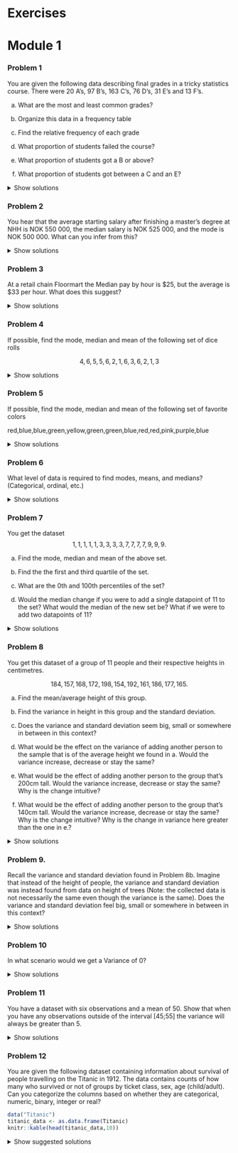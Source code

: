 # Exercises


# Module 1

### Problem 1

You are given the following data describing final grades in a tricky statistics course. There were 20 A's, 97 B's, 163 C's, 76 D's, 31 E's and 13 F's.

a)  What are the most and least common grades?

b)  Organize this data in a frequency table

c)  Find the relative frequency of each grade

d)  What proportion of students failed the course?

e)  What proportion of students got a B or above?

f)  What proportion of students got between a C and an E?

<details>

<summary>Show solutions</summary>

a)  The most common grade is C with 163 instances, and the least common grade is F with only 13 instances.

b)  The table can be organised like this for instance:

| **Grade**     | **Number**      |
|---------------|-----------------|
|A              | 20              |
|B              | 97              |
|C              | 163             |
|D              | 76              |
|E              | 31              |
|F              | 13              |

c)  By summing the amount of respective registered grades we find that there are 400 total. We can now divide the number of instances for each grade by the total of 400 to find the relative frequency. For example, we have 20 instances of A's out of 400 total grades.

$$\frac{20}{400}=0.05$$

We can repeat this for all grades and add to the existing table:

|**Grade**      | **Number**      | **Frequency**      |
|---------------|-----------------|--------------------|
|A              | 20              | 0.05               |
|B              | 97              | 0.2425             |
|C              | 163             | 0.4075             |
|D              | 76              | 0.19               |
|E              | 31              | 0.0775             |
|F              | 13              | 0.0325             |




d)  The only failing grade is F. We can read from the new table that this we have 0.0325 or 3.25% of students that failed this course.

e)  To find out what proportion of students got a B or above we need the cumulative frequency. We find this cumulative frequency by summing thge relative frequency of all the relevant cases. In this case "B or above" is the same as achieving a B or an A. The relative frequency of B's is 0.2425 and for A's it's 0.05.

$$ 0.2425+0.05=0.2925=29.25\%$$

f)  To find out what proportion of students got grades between C and E we also need to find the cumulative frequency. Like in e this requires summing the appropriate relative frequencies. From the table in b we can see that the respective relative frequencies are 0.4075 for C, 0.19 for D and 0.0775 for E.

$$ 0.4075+0.19+0.0775=0.675=67.5\%$$

Alternatively we can take note of the fact that we already know the proportion of students that were below this grade range (the proportion of F's), as well as the proportion of students that scored above this range (the proportion that scored B or above). By subtracting the proportion of students that scored outside this range from 1 (100%), we should arrive at the same answer.

$$1-0.0325-0.2925=0.675=67.5\%$$

</details>

### Problem 2

You hear that the average starting salary after finishing a master's degree at NHH is NOK 550 000, the median salary is NOK 525 000, and the mode is NOK 500 000. What can you infer from this?

<details>

<summary>Show solutions</summary>

Though they might seem similar on a surface level, the mode, median and mean give slightly different information.

The mode tells us what the most common observation in the data is. In our case this means that the **most common** starting salary after graduating with a master's degree from NHH is NOK 500 000.

The median is the "middle value" in the dataset, meaning that 50 percent of the observations should be below this value, whilst the other 50 percent should be above this value. In our case it means that half of graduates will have a starting salary that's NOK 525 000 or below whilst the other half get a starting salary of NOK 525 000 or above.

Finally, the mean reflects the **average** of the dataset. We can tell here that the average is NOK 550 000. Additionally, by looking at everything in context we can also make some minor inferences. We see that the mean is higher than the median, indicating that some datapoints are skewing the average upwards, i.e. some graduates are earning really well compared to their peers from the get go. Additionally we see that the mode is 500 000, compared to the mean of 550 000. As the mode is the most common observation and is below the median, this seems to suggest that those who end up with a higher starting salary start with a substantially higher one compared to their peers, for the average to skew above the median.

</details>

### Problem 3

At a retail chain Floormart the Median pay by hour is \$25, but the average is \$33 per hour. What does this suggest?

<details>

<summary>Show solutions</summary>

Similar to in Problem 2, the indication here seems to be that some employees may be earning significantly more than others. Exactly how many employees are earning more and by how much is impossible to tell given our available information, but it seems likely that the executives or managers and above may have significantly higher pay than most employees in Floormart. These few employees having a much higher pay than for instance new hires or other low level workers could explain this disparity.

</details>

### Problem 4

If possible, find the mode, median and mean of the following set of dice rolls 

$$4,6,5,5,6,2,1,6,3,6,2,1,3$$

<details>

<summary>Show solutions</summary>

The mode is the most common observation. As 6 appears 4 times here, more than any other roll, 6 is the mode.

To clearly find the median we can sort the data from lowest to highest observation. We then end up with {1,1,2,2,3,3,4,5,5,6,6,6,6}. We have 13 observations here, so the median will be given by the 7th observation from the bottom. In our case we find that 4 is the median.

Finally we can find the mean by taking the average of the observed rolls.

Recall the formula for averages is

$$\overline{X}=\frac{1}{n}\sum_{i=1}^{n}X_i$$

In our case we can just sum each obvservation and divide by the number of observations, which is 13.

\begin{align*}
\overline{X}&=\frac{1}{13}(1+1+2+2+3+3+4+5+5+6+6+6+6)\\
&=\frac{50}{13}\approx3.846
\end{align*}

</details>

### Problem 5

If possible, find the mode, median and mean of the following set of favorite colors 

red,blue,blue,green,yellow,green,green,blue,red,red,pink,purple,blue

<details>

<summary>Show solutions</summary>

The mode is found by finding the most common observation. Here "blue" is the most common favourite color, with 4 instances, and thus "blue" is our mode.

It is not possible to find a median within this data, as we need to be able to logically sort the data to be able to have a meaningful median. I.e. as the data is not ordinal, we can't find a median.

It is not possible to find a mean from this data. We need numerical data to be able to give a meaningful mean.

</details>

### Problem 6

What level of data is required to find modes, means, and medians? (Categorical, ordinal, etc.)

<details>

<summary>Show solutions</summary>

To find a mode we need at least categorical data.

To find a median we need data that is ordinal.

To find a mean we need data that is numerical.

</details>

### Problem 7

You get the dataset 
$$1,1,1,1,1,3,3,3,3,7,7,7,7,9,9,9.$$

a)  Find the mode, median and mean of the above set.

b)  Find the the first and third quartile of the set.

c)  What are the 0th and 100th percentiles of the set?

d)  Would the median change if you were to add a single datapoint of 11 to the set? What would the median of the new set be? What if we were to add two datapoints of 11?

<details>

<summary>Show solutions</summary>

a)  The most common observation is 1, thus the mode is 1. We have an even number of observations in this set, 16.

By taking the average of the two middlemost values we will find the median. Both the 8th and 9th value in the set are 3, and thus the median of the set is 3.

We can find the mean by taking the average of the data.

\begin{align*}
\overline{X}&=\frac{1}{16}(1+1+1+1+1+3+3+3+3+7+7+7+7+9+9+9)\\
&=\frac{72}{16}=4.5
\end{align*}

b)  The first quartile indicates that 25% of observations should be below this threshold. In our case we see that the first quartile would fall between the 4th and 5th observation, which are both 1, telling us the 1st qaurtile is 1.

The 3rd quartile indicates that 75% of observations should be below it. The 12th and 13th observations are both 7, letting us know that the third quartile is 7.

c)  The 0th percentile indicates the minimum value of the set while the 100th percentile indicates the maximium value. We can then say that the 0th percentile is 1 and the 100th percentile is 9.

d)  If we add a datapoint of 11 to the set, we would now have 17 observations, meaning that the 9th observation from the bottom would indicate the median. The 9th observation from the bottom is 3, which is the same median as in the previous case, so the median would not change. If we were to add two datapoints of 11 to the set, we would have 18 observations. With 18 observations we have to take the average of the two middlemost observations after sorting. The two middlemost observations are the 9th and 10th ones from the bottom, meaning 3 and 7. The average would then be:

$$\frac{1}{2}(3+7)=\frac{10}{2}=5$$

The median in this case would be 5, so it would indeed change from the previous case.

</details>

### Problem 8

You get this dataset of a group of 11 people and their respective heights in centimetres. 

$$184,157,168,172,198,154,192,161,186,177,165.$$

a)  Find the mean/average height of this group.

b)  Find the variance in height in this group and the standard deviation.

c)  Does the variance and standard deviation seem big, small or somewhere in between in this context?

d)  What would be the effect on the variance of adding another person to the sample that is of the average height we found in a. Would the variance increase, decrease or stay the same?

e)  What would be the effect of adding another person to the group that's 200cm tall. Would the variance increase, decrease or stay the same? Why is the change intuitive?

f)  What would be the effect of adding another person to the group that's 140cm tall. Would the variance increase, decrease or stay the same? Why is the change intuitive? Why is the change in variance here greater than the one in e.?

<details>

<summary>Show solutions</summary>

a)We sum our observations, and divide by 11, which is the number of observations.\

\begin{align*}
\overline{X}=\frac{1}{11}(&184+157+168+172+198+154+192+161 \\ &+186+177+165)=\frac{1914}{11}=174
\end{align*}

b)  Here we need to first recall the formula for variance.

$$S_X^2=\frac{1}{n-1}\sum_{i=1}^{n}(X_i-\overline{X})^2$$

We recall that the mean we found in a is 174 and that we have 11 total observations. Now we have everything we need to plug in our data and find the variance.


\begin{align*}
S_X^2&=\frac{1}{11-1}\bigg((184-174)^2+(157-174)^2+(168-174)^2 \\ &+(172-174)^2+(198-174)^2+(154-174)^2+(192-174)^2+(161-174)^2+ \\&(186-174)^2+(177-174)^2+(165-174)^2\bigg)=\frac{2132}{10}=213.2
\end{align*}


Now we only need to find standard deviation.Recall that the standard deviation is the square root of the variance.

$$S_X=\sqrt{S_X^2}=\sqrt{\frac{1}{n-1}\sum_{i=1}^{n}(X_i-\overline{X})^2}$$

In our case we need only plug in the variance we have already found.

$$S_X=\sqrt{213.2}\approx14.6$$

c)  Variance is hard to interpret directly, but the standard deviation is very simple. The standard deviation tells us that the average absolute difference from the mean in our data. Here we see that the standard deviation is 14.6cm, so on average the people in this group are 14.6 away from the the mean in terms of height. This means the we would expect a random person from this group to be either about 159cm tall or 188cm tall. It's not all that simple to say if this is a lot or not, that depends on the data collected. If this is a sample from a group of Norwegian men age 20, this could seem like a very big standard deviation and variance. However, if this is a group of men and women with an age range from 14 to 35, this might not seem like such a big variance.

d)  If we were to only add more people of the average height we found (174cm) the variance would decrease. There are two effects in play here. The when we add more observations our n gets bigger, and thus we divide by a larger number, but we also have to add another squared difference from the mean. In this case we add another observation that's exactly equal to the mean. Firstly what effect will this have on the mean itself? Intuitively, the mean will **not** change in this case. Notice that the squared difference between the mean and itself is 0.

$$(\overline{X}-\overline{X})^2=(174-174)^2=0^2=0$$

Let's now add this to our equation for variance. Since we have one more observation we will be dividing by (n-1)+1=n, instead of n-1.

\begin{align*}
S_{X1}^2&=\frac{1}{n} \left(\sum_{i=1}^n(X_i-\overline{X})^2+(\overline{X}-\overline{X})^2\right)
    =\frac{1}{n} \left(\sum_{i=1}^n(X_i-\overline{X})^2+0\right)
    \\&=\frac{1}{n} \left(\sum_{i=1}^n(X_i-\overline{X})^2\right)
    <\frac{1}{n-1} \left(\sum_{i=1}^n(X_i-\overline{X})^2\right)=S_X^2
\end{align*}

**For those that don't find it intuitive that the mean stays the same when you add more observations the equal the mean:**

Underneath I have shown algebraically what happens to the mean when you add **one** more observation in the sample that equals the mean. This can easily be extended to adding any number, **m**, more observations (try for yourself!).

\begin{align*}
\overline{X}_1&=\frac{1}{n+1} \left( \sum_{i=1}^{n}X_i+\overline{X} \right)=\frac{1}{n+1}\left( \frac{n}{n}\sum_{i=1}^nX_i+\overline{X} \right) \\ &=\frac{1}{n+1}\left(n\overline{X}+\overline{X}\right) = \frac{n+1}{n+1}\overline{X}=\overline{X}
\end{align*}

Now, let's see what happens to the variance, when we add another observation that equals the mean.

$$S_{X1}^2= \frac{1}{n-1+1}\left(\sum_{i=1}^n(X_i-\overline{X})^2+(\overline{X}-\overline{X})^2\right)$$

e)  We can amend our data by adding the new observation of 200cm, and with this we can compute the new mean and variance. We will notice that since we add an observation that is higher than the average, the mean will increase, and we will also find that the variance (and consequently the standard deviation) will both increase. The new values will be:

$$ \overline{X}\approx176.17 \\ S_X^2\approx250.15$$

The intuition is simply that since our new observation is very different from our mean, the variance will increase. Adding the new squared difference has a greater effect than dividing by a higher number. Recall that our original mean was 174 and our original standard deviation was approximately 14.6. This means that the average absolute difference between an observation and the mean is about 14.6.

$$|200-174|=26>14.6$$

This means that by adding this new observation, since it's difference from the mean is so clearly much greater than the standard deviation, the standard deviation should increase by adding this observation. When the standard deviation increases, so will the variance. (Note that we can only intuit in this way when the absolute difference between the new observation and the mean is quite a bit greater than the standard deviation. The intuition you should build from this is that new observations that are **very different** from the mean will **increase** the variance, and consequently, observations that are **close** to the mean will **decrease** the variance.)

f)  This case is very similar to the one in e. The only notable difference is that we add an observation that is much **lower** than the mean, rather than one which is much **higher**. Computing the the new mean and variance we get:

$$\overline{X}\approx171.17 \\ S_X^2\approx290.15 $$

The intuition here is exactly the same as in e. Since the new observation is very different from the mean, the variance should increase. Let's compare the absolute difference between the mean and the new observation to the standard deviation.

$$|140-174|=|-34|=34>14.6$$

From this it should also be clear why the change in variance here is greater than the one in e. Since 140 is an observation that is **farther away** from the mean (174), than 200, the increase in variance will be greater.

(**Extra challenge for those that can't get enough**: Can you intuit what would happen in an opposite case? Would the variance change more if we added if we added a new observation of someone that was 177cm tall or with someone that was 172cm tall?)

</details>

### Problem 9.

Recall the variance and standard deviation found in Problem 8b. Imagine that instead of the height of people, the variance and standard deviation was instead found from data on height of trees (Note: the collected data is not necessarily the same even though the variance is the same). Does the variance and standard deviation feel big, small or somewhere in between in this context?

<details>

<summary>Show solutions</summary>

This problem is mainly about interpretation, but let's consider the standard deviation. We have a standard deviation of 14.6cm. A height difference of 14.6cm between two **people** is quite large, and very noticeable. When it comes to trees, however, that is not necessarily the case. Short trees can be as short as just a few centimeters, where as the tallest trees can reach upwards of 100 meters(!). Even without considering the shortest and tallest trees, we find that there can easily be several meters of difference between completely ordinary trees. Since we only know that we are working with trees in this case, it's hard to assume anything about the data, but looking at the standard deviation we can tell that these trees must be **very similar** in stature as far as trees are considered. If anything, this variance, that seems quite reasonable (or even very large), when we consider the heights of people, seems completely minuscule when we consider trees instead. It's impossible to say whether variance and standard deviation is large or small with no context, as is illustrated with this comparison.

</details>

### Problem 10

In what scenario would we get a Variance of 0?

<details>

<summary>Show solutions</summary>

For the variance to be 0, our observations simply can't vary. This means that all observations have to have the same value.

This can be shown algebraically. Let all observations $X_i=X$ be equal. Then
$$\overline{X}=\frac{1}{n}\sum_{i=1}^nX_i=\frac{1}{n}\sum_{i=1}^nX=\frac{n}{n}X=X $$

It's clear that all observations here are equal to the mean, which gives us.

\begin{align*}
S_X^2&=\frac{1}{n-1}\sum_{i=1}^n(X_i-\overline{X})^2=\frac{1}{n-1}\sum_{i=1}^n(\overline{X}-\overline{X})^2 \\ &=\frac{1}{n-1}\sum_{i=1}^n0=\frac{0}{n-1}=0
\end{align*}

By looking at the equation for the variance, we can tell that if **any** one or more observations were to deviate from the mean, there would be variance in our data.

</details>

### Problem 11

You have a dataset with six observations and a mean of 50. Show that when you have any observations outside of the interval \[45;55\] the variance will always be greater than 5.

<details>

<summary>Show solutions</summary>

We have received this information:

$$n=6, \ \overline{X}=50$$

To show that that our variance will always be greater than 5 when we have an observation **outside** of the given interval, let's consider the situation that would create the **least** variance. Consider a situation where only **one** observation is 55, and the rest of the observations have to make up for this by all of them being a bit less than 50. Since we use squared sums when we compute the variance, we would get the least variance from the 5 last observations being equally close to to the mean. We can use an equation to find out what each of these 5 observations have to equal. For this we use the formula to calculate an average.

$$\overline{X}=\frac{1}{n}\sum_{i=1}^nX_i$$

Since we know that the average we're looking for is 50, **one** observation is 55 and the last 5 observations are equal, we get an equation with one variable.

\begin{align*}
50&=\frac{1}{6}(5X+55) \\
\Rightarrow 6\cdot 50&=5X+55 \\
\Rightarrow 300&=5X+55 \\
\Rightarrow 300-55&=5X \\
\Rightarrow 245&=5X \\
\Rightarrow X&=49
\end{align*}

Now we have a clear view of the data that would give the minimum variance. {49,49,49,49,49,55} Finally, we can compute the variance.

\begin{align*}
S_X^2&=\frac{1}{6-1}\left(5(49-50)^2+(55-50)^2 \right) \\
&=\frac{1}{5}(5\cdot(-1)^2+5^2)=\frac{1}{5}(5+25) \\ 
&=\frac{30}{5}=6>5
\end{align*}

</details>


### Problem 12
You are given the following dataset containing information about survival of people travelling on the Titanic in 1912. The data contains counts of how many who survived or not of groups by ticket class, sex, age (child/adult). Can you categorize the columns based on whether they are categorical, numeric, binary, integer or real?

```r
data("Titanic")
titanic_data <- as.data.frame(Titanic)
knitr::kable(head(titanic_data,10))
```

<details>

<summary>Show suggested solutions</summary>

-   Class: Categorical, although could be treated as ordinal (1st \> 2nd \> 3rd \> Crew)
-   Sex: Binary (Male/female)
-   Age: Binary (Child/adult)
-   Survived: Binary (no/yes)
-   Freq: Numerical, integer.

</details>
